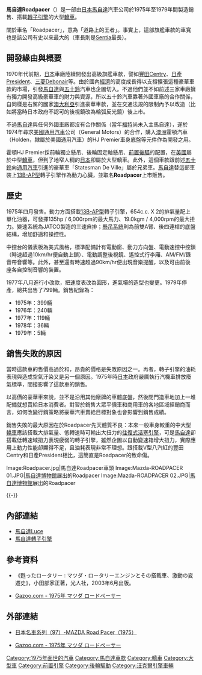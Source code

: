 {{noteTA
|T=zh-hans:马自达Roadpacer;zh-hk:萬事得Roadpacer;zh-tw:馬自達Roadpacer;
|1=zh-hans:马自达;zh-hk:萬事得;zh-tw:馬自達;
}}

{{Infobox Automobile
|name          = 馬自達Roadpacer
|aka           = 馬自達Roadpacer AP
|image         = [[File:MHV_Mazda_Roadpacer_AP_1979_01.jpg|250px]]<br />[[File:MHV_Mazda_Roadpacer_AP_1979_02.jpg|250px]]
|manufacturer  = [[馬自達|馬自達]]
|class         = 大型[[轎車|轎車]]
|production    = 1975年-1979年
|Predecessor   = 
|successor     = 
|layout        = [[前置後驅|FR]]
|assembly      = 
|body_style    = 四門轎車
|wheelbase     = 2,830mm
|length        = 4,850mm
|width         = 1,885mm
|height        = 1,465mm
|weight        = 1,575kg
|transmission  = 三速自動排檔
|fuel_capacity = 
|engine        = 654c.c. X 2 [[馬自達轉子引擎#13B-AP型|13B-AP型]]轉子引擎
|related       = {{link-en|霍頓HJ|Holden HJ}}
|similar       =
|designer      =
}}

'''馬自達Roadpacer'''（{{lang-ja|マツダ・ロードペーサー}}）是一部由[[日本|日本]][[馬自達|馬自達]]汽車公司於1975年至1979年間製造銷售、搭載[[馬自達轉子引擎|轉子引擎]]的大型[[轎車|轎車]]。

關於車名「Roadpacer」，意為「道路上的王者」。事實上，這部旗艦車款的車寬也是該公司有史以來最大的（車長則是[[馬自達Sentia|Sentia]]最長）。

== 開發緣由與概要 ==
1970年代前期，[[日本|日本]]車廠陸續開發出高級旗艦車款，譬如[[豐田汽車|豐田]]Centry、[[日產汽車|日產]]President、[[三菱汽車|三菱]]Debonair等。由於國內[[經濟|經濟]]的高度成長得以支撐擴張這種豪華車款的市場，引發[[馬自達|馬自達]]與[[五十鈴|五十鈴]]汽車也企圖切入。不過他們並不如前述三家車廠擁有獨力開發高級豪華車的財力與資源，所以五十鈴汽車靠著外國車廠的合作關係，自同樣是右駕的國家[[澳大利亞|澳大利亞]]引進豪華車款，並在交通法規的限制內予以改造（比如將當時日本政府不認可的後視鏡改為輪弧反光鏡）後上市。

不過[[馬自達|馬自達]]與任何外國車廠都沒有合作關係（當年[[福特汽車|福特]]尚未入主馬自達），遂於1974年尋求[[美國|美國]][[通用汽車|通用汽車]]公司（General Motors）的合作，購入[[澳洲|澳洲]]霍頓汽車（Holden，隸屬於美國通用汽車）的HJ Premier車身底盤等元件作為開發之用。

霍頓HJ Premier採前輪獨立懸吊、後輪固定軸懸吊、[[前置後驅|前置後驅]]的配置，在[[美國|美國]]屬於中型[[轎車|轎車]]，但到了地窄人稠的[[日本|日本]]卻屬於大型轎車。此外，這個車款跟前述[[五十鈴|五十鈴]]向[[通用汽車|通用汽車]]引進的豪華車「Statesman De Ville」屬於兄弟車。[[馬自達|馬自達]]替這部車裝上[[馬自達轉子引擎#13B-AP型|13B-AP型]]轉子引擎作為動力心臟，並取名'''Roadpacer'''上市販售。

== 歷史 ==
1975年四月發售。動力方面搭載[[馬自達轉子引擎#13B-AP型|13B-AP型]]轉子引擎，654c.c. X 2的排氣量配上單化油器，可發揮135hp / 6,000rpm的最大馬力、19.0kgm / 4,000rpm的最大扭力。變速系統為JATCO製造的三速自排；[[懸吊系統|懸吊系統]]則為前雙A臂、後四連桿的底盤結構，增加舒適和操控性。

中控台的儀表板為美式風格，標準配備計有電動窗、動力方向盤、電動速控中控鎖（時速超過10km/hr便自動上鎖）、電動調整後視鏡、遙控式行李廂、AM/FM/錄音帶音響等。此外，甚至還有時速超過90km/hr便出現音樂提醒，以及可由前後座各自控制音響的裝置。

1977年八月進行小改款，把速度表改為圓形，進氣壩的造型也變更。1979年停產，總共出售了799輛。銷售紀錄為：
* 1975年：399輛
* 1976年：240輛
* 1977年：119輛
* 1978年：36輛
* 1979年：5輛

== 銷售失敗的原因 ==
當時這款車的售價高過於{{link-ja|豐田Centry|トヨタ・センチュリー}}和{{link-ja|日產President|日産・プレジデント}}，昂貴的價格是失敗原因之一。再者，轉子引擎的油耗表現與造成空氣汙染又是另一個原因。1975年時[[日本|日本]]政府嚴厲執行汽機車排放廢氣標準，間接影響了這款車的銷售。

以高價的豪華車來說，並不是沿用其他廠牌的車體底盤，然後閉門造車地加上一堆配備就想賣給日本消費者。對習於銷售大眾平價車和商用車的各地區域經銷商而言，如何改變行銷策略將豪華汽車賣給目標對象也會影響到銷售成績。

銷售失敗的最大原因在於Roadpacer先天體質不良：本來一般車身較重的中大型[[轎車|轎車]]應該搭載大排氣量、低轉速時可輸出大扭力的[[往復式活塞引擎|往復式活塞引擎]]，可是[[馬自達|馬自達]]卻搭載低轉速域扭力表現疲弱的轉子引擎，雖然企圖以自動變速箱增大扭力，實際應用上動力性能卻顯得不足，且油耗表現非常不理想。跟搭載V型八汽缸的豐田Centry和日產President相比，這簡直是Roadpacer的致命傷。

<gallery>
Image:Roadpacer.jpg|馬自達Roadpacer車頭
Image:Mazda-ROADPACER 01.JPG|[[馬自達博物館|馬自達博物館]]展出的Roadpacer
Image:Mazda-ROADPACER 02.JPG|[[馬自達博物館|馬自達博物館]]展出的Roadpacer
</gallery>
{{-}}

== 內部連結 ==
* [[馬自達Luce|馬自達Luce]]
* [[馬自達轉子引擎|馬自達轉子引擎]]

== 參考資料 ==
* 《甦ったロータリー : マツダ・ロータリーエンジンとその搭載車、激動の変遷史》，小田部家正著，光人社，2003年6月出版。
* {{ja}}[https://web.archive.org/web/20040911052231/http://gazoo.com/meishakan/meisha/shousai.asp?R_ID=1366 Gazoo.com - 1975年 マツダ ロードペーサー]
{{reflist}}

== 外部連結 ==
* [http://mazda.autonet.com.tw/cgi-bin/file/file_view.cgi?/2006/10/a6100505.ti+13+2+31+/2006/10/a6100505.bd+/c/M2027001+34+4 日本名車系列（97）-MAZDA Road Pacer（1975）] {{Wayback|url=http://mazda.autonet.com.tw/cgi-bin/file/file_view.cgi?%2F2006%2F10%2Fa6100505.ti+13+2+31+%2F2006%2F10%2Fa6100505.bd+%2Fc%2FM2027001+34+4 |date=20161006021110 }}
* {{ja}}[https://web.archive.org/web/20040911052231/http://gazoo.com/meishakan/meisha/shousai.asp?R_ID=1366 Gazoo.com - 1975年 マツダ ロードペーサー]

{{Mazda early}}
{{Mazda RX}}

[[Category:1975年面世的汽車|Category:1975年面世的汽車]]
[[Category:馬自達車款|Category:馬自達車款]]
[[Category:轎車|Category:轎車]]
[[Category:大型車|Category:大型車]]
[[Category:前置引擎|Category:前置引擎]]
[[Category:後輪驅動|Category:後輪驅動]]
[[Category:汪克爾引擎車輛|Category:汪克爾引擎車輛]]